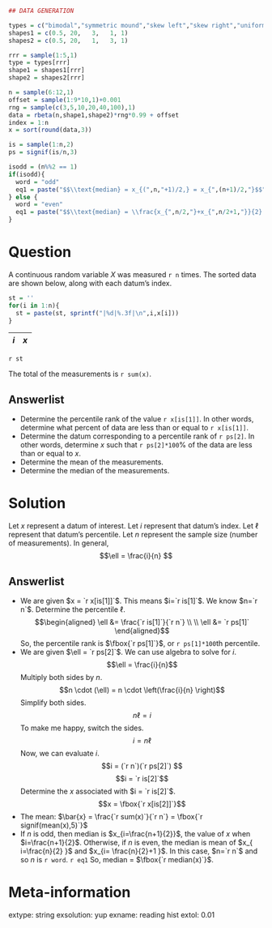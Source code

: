 ```r
## DATA GENERATION

types = c("bimodal","symmetric mound","skew left","skew right","uniform")
shapes1 = c(0.5, 20,   3,   1, 1)
shapes2 = c(0.5, 20,   1,   3, 1)

rrr = sample(1:5,1)
type = types[rrr]
shape1 = shapes1[rrr]
shape2 = shapes2[rrr]

n = sample(6:12,1)
offset = sample(1:9*10,1)+0.001
rng = sample(c(3,5,10,20,40,100),1)
data = rbeta(n,shape1,shape2)*rng*0.99 + offset
index = 1:n
x = sort(round(data,3))

is = sample(1:n,2)
ps = signif(is/n,3)

isodd = (n%%2 == 1)
if(isodd){
  word = "odd"
  eq1 = paste("$$\\text{median} = x_{(",n,"+1)/2,} = x_{",(n+1)/2,"}$$",sep="")
} else {
  word = "even"
  eq1 = paste("$$\\text{median} = \\frac{x_{",n/2,"}+x_{",n/2+1,"}}{2} = \\frac{",x[n/2],"+",x[n/2+1],"}{2}$$",sep="")
}
```

Question
========

A continuous random variable $X$ was measured `r n` times. The sorted data are shown below, along with each datum's index.

```r
st = ''
for(i in 1:n){
  st = paste(st, sprintf("|%d|%.3f|\n",i,x[i]))
}
```
| $i$ | $x$ |
|:---:|:-----:|
`r st`

The total of the measurements is `r sum(x)`.

Answerlist
--------
* Determine the percentile rank of the value `r x[is[1]]`. In other words, determine what percent of data are less than or equal to `r x[is[1]]`.
* Determine the datum corresponding to a percentile rank of `r ps[2]`. In other words, determine $x$ such that `r ps[2]*100`% of the data are less than or equal to $x$. 
* Determine the mean of the measurements.
* Determine the median of the measurements.

Solution
========

Let $x$ represent a datum of interest. Let $i$ represent that datum's index. Let $\ell$ represent that datum's percentile. Let $n$ represent the sample size (number of measurements). In general,
$$\ell = \frac{i}{n} $$


Answerlist
--------
* We are given $x = `r x[is[1]]`$. This means $i=`r is[1]`$. We know $n=`r n`$. Determine the percentile $\ell$.
$$\begin{aligned}
\ell &= \frac{`r is[1]`}{`r n`} \\ \\
\ell &= `r ps[1]`
\end{aligned}$$
So, the percentile rank is $\fbox{`r ps[1]`}$, or `r ps[1]*100`th percentile.
* We are given $\ell = `r ps[2]`$. We can use algebra to solve for $i$.
$$\ell = \frac{i}{n}$$
Multiply both sides by $n$.
$$n \cdot (\ell) = n \cdot \left(\frac{i}{n} \right)$$
Simplify both sides.
$$ n \ell = i $$
To make me happy, switch the sides.
$$i = n \ell $$
Now, we can evaluate $i$.
$$i = (`r n`)(`r ps[2]`) $$
$$i = `r is[2]`$$
Determine the $x$ associated with $i = `r is[2]`$.
$$x = \fbox{`r x[is[2]]`}$$
* The mean: $\bar{x} = \frac{`r sum(x)`}{`r n`} = \fbox{`r signif(mean(x),5)`}$
* If $n$ is odd, then median is $x_{i=\frac{n+1}{2}}$, the value of $x$ when $i=\frac{n+1}{2}$. Otherwise, if $n$ is even, the median is mean of $x_{ i=\frac{n}{2} }$ and $x_{i= \frac{n}{2}+1 }$. In this case, $n=`r n`$ and so $n$ is `r word`.
`r eq1`
So, median = $\fbox{`r median(x)`}$.

Meta-information
============
extype: string
exsolution: yup
exname: reading hist
extol: 0.01
